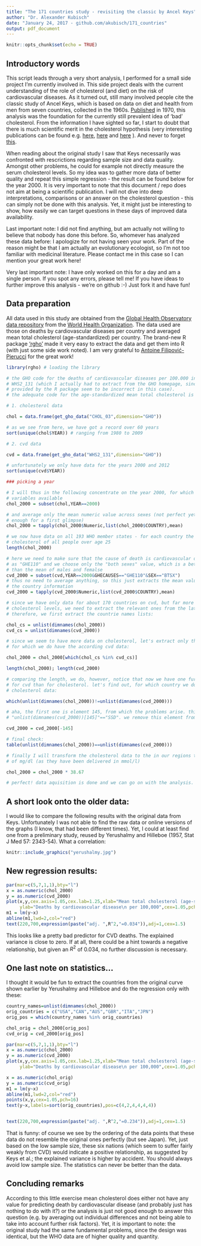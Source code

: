 ```yaml
---
title: "The 171 countries study - revisiting the classic by Ancel Keys"
author: "Dr. Alexander Kubisch"
date: "January 24, 2017 - github.com/akubisch/171_countries"
output: pdf_document
---
```


```r
knitr::opts_chunk$set(echo = TRUE)
```

## Introductory words

This script leads through a very short analysis, I performed for a small side project I'm currently involved in. This side project deals with the current understanding of the role of cholesterol (and diet) on the risk of cardiovascular diseases. As it turned out, still many involved people cite the classic study of Ancel Keys, which is based on data on diet and health from men from seven countries, collected in the 1960s. [Published](https://www.cabdirect.org/cabdirect/abstract/19711403775) in 1970, this analysis was the foundation for the currently still prevalent idea of 'bad' cholesterol. From the information I have sighted so far, I start to doubt that there is much scientific merit in the cholesterol hypothesis (very interesting publications can be found e.g. [here](http://www.egms.de/static/en/journals/gms/2007-5/000040.shtml), [here](http://www.mdpi.com/2072-6643/7/10/5429) and [here](http://www.scirp.org/journal/PaperInformation.aspx?PaperID=34065) ). And never to forget [this](http://journals.plos.org/plosmedicine/article?id=10.1371/journal.pmed.0020124).

When reading about the original study I saw that Keys necessarily was confronted with rescrictions regarding sample size and data quality. Amongst other problems, he could for example not directly measure the serum cholesterol levels. So my idea was to gather more data of better quality and repeat this simple regression - the result can be found below for the year 2000. It is very important to note that this document / repo does not aim at being a scientific publication. I will not dive into deep interpretations, comparisons or an answer on the cholesterol question - this can simply not be done with this analysis. Yet, it might just be interesting to show, how easily we can target questions in these days of improved data availability. 

Last important note: I did not find anything, but am actually not willing to believe that nobody has done this before. So, whomever has analyzed these data before: I apologize for not having seen your work. Part of the reason might be that I am actually an evolutionary ecologist, so I'm not too familiar with medicinal literature. Please contact me in this case so I can mention your great work here!

Very last important note: I have only worked on this for a day and am a single person. If you spot any errors, please tell me! If you have ideas to further improve this analysis - we're on github :-) Just fork it and have fun!

## Data preparation

All data used in this study are obtained from the [Global Health Observatory data repository](http://apps.who.int/gho/data/node.home) from the [World Health Organization](http://who.int/en/). The data used are those on deaths by cardiovascular diseases per country and averaged mean total cholesterol (age-standardized) per country. The brand-new R package ['rgho'](https://github.com/pierucci/rgho) made it very easy to extract the data and get them into R (with just some side work noted). I am very grateful to [Antoine Filipović-Pierucci](https://pierucci.org/) for the great work!

```r
library(rgho) # loading the library

# the GHO code for the deaths of cardiovascular diseases per 100.000 inhabitants is
# WHS2_131 (which I actually had to extract from the GHO homepage, since the codes 
# provided by the R package seem to be incorrect in this case).
# the adequate code for the age-standardized mean total cholesterol is CHOL_03

# 1. cholesterol data

chol = data.frame(get_gho_data("CHOL_03",dimension="GHO"))

# as we see from here, we have got a record over 60 years
sort(unique(chol$YEAR)) # ranging from 1980 to 2009

# 2. cvd data

cvd = data.frame(get_gho_data("WHS2_131",dimension="GHO"))

# unfortunately we only have data for the years 2000 and 2012
sort(unique(cvd$YEAR))

### picking a year

# I will thus in the following concentrate on the year 2000, for which we have both
# variables available
chol_2000 = subset(chol,YEAR==2000)

# and average only the mean numeric value across sexes (not perfect yet, but good 
# enough for a first glimpse)
chol_2000 = tapply(chol_2000$Numeric,list(chol_2000$COUNTRY),mean)

# we now have data on all 193 WHO member states - for each country the mean total
# cholesterol of all people over age 25
length(chol_2000)

# here we need to make sure that the cause of death is cardiovascular disease, coded 
# as "GHE110" and we choose only the "both sexes" value, which is a better estimate 
# than the mean of males and femalse
cvd_2000 = subset(cvd,YEAR==2000&GHECAUSES=="GHE110"&SEX=="BTSX")
# thus no need to average anything, so this just extracts the mean value, but keeps 
# the country information
cvd_2000 = tapply(cvd_2000$Numeric,list(cvd_2000$COUNTRY),mean)

# since we have only data for about 170 countries on cvd, but far more for 
# cholesterol levels, we need to extract the relevant ones from the latter. 
# therefore, we first extract the countrie names lists:

chol_cs = unlist(dimnames(chol_2000))
cvd_cs = unlist(dimnames(cvd_2000))

# since we seem to have more data on cholesterol, let's extract only those countries, 
# for which we do have the according cvd data:

chol_2000 = chol_2000[which(chol_cs %in% cvd_cs)]

length(chol_2000); length(cvd_2000)

# comparing the length, we do, however, notice that now we have one further data point 
# for cvd than for cholesterol. let's find out, for which country we do not have
# cholesterol data:

which(unlist(dimnames(chol_2000))!=unlist(dimnames(cvd_2000)))

# aha, the first one is element 145, from which the problems arise. this is
# "unlist(dimnames(cvd_2000))[145]"=="SSD". we remove this element from our cvd list:

cvd_2000 = cvd_2000[-145]

# final check:
table(unlist(dimnames(chol_2000))==unlist(dimnames(cvd_2000)))

# finally I will transform the cholesterol data to the in our regions typical dimensions 
# of mg/dl (as they have been delivered in mmol/l)

chol_2000 = chol_2000 * 38.67

# perfect! data aquisition is done and we can go on with the analysis.
```

## A short look onto the older data:

I would like to compare the following results with the original data from Keys. Unfortunately I was not able to find the raw data or online versions of the graphs (I know, that had been different times). Yet, I could at least find one from a preliminary study, reused by Yerushalmy and Hilleboe (1957, Stat J Med 57: 2343-54). What a correlation:

```r
knitr::include_graphics("yerushalmy.jpg")
```

## New regression results:

```r
par(mar=c(5,7,1,1),bty="l")
x = as.numeric(chol_2000)
y = as.numeric(cvd_2000)
plot(x,y,cex.axis=1.05,cex.lab=1.25,xlab="Mean total cholesterol (age-standardized; mg/dl)",
     ylab="Deaths by cardiovascular disease\n per 100,000",cex=1.05,pch=16)
m1 = lm(y~x)
abline(m1,lwd=2,col="red")
text(220,700,expression(paste("adj. ",R^2,"=0.034")),adj=1,cex=1.5)
```

This looks like a pretty bad predictor for CVD deaths. The explained variance is close to zero. If at all, there could be a hint towards a negative relationship, but given an $R^2$ of 0.034, no further discussion is necessary.

## One last note on statistics...

I thought it would be fun to extract the countries from the original curve shown earlier by Yerushalmy and Hilleboe and do the regression only with these:

```r
country_names=unlist(dimnames(chol_2000))
orig_countries = c("USA","CAN","AUS","GBR","ITA","JPN")
orig_pos = which(country_names %in% orig_countries)

chol_orig = chol_2000[orig_pos]
cvd_orig = cvd_2000[orig_pos]

par(mar=c(5,7,1,1),bty="l")
x = as.numeric(chol_2000)
y = as.numeric(cvd_2000)
plot(x,y,cex.axis=1.05,cex.lab=1.25,xlab="Mean total cholesterol (age-standardized; mg/dl)",
     ylab="Deaths by cardiovascular disease\n per 100,000",cex=1.05,pch=16,col="grey75")

x = as.numeric(chol_orig)
y = as.numeric(cvd_orig)
m1 = lm(y~x)
abline(m1,lwd=2,col="red")
points(x,y,cex=1.05,pch=16)
text(y~x,labels=sort(orig_countries),pos=c(4,2,4,4,4,4))


text(220,700,expression(paste("adj. ",R^2,"=0.234")),adj=1,cex=1.5)
```

That is funny: of course we see by the ordering of the data points that these data do not resemble the original ones perfectly (but see Japan). Yet, just based on the low sample size, these six nations (which seem to suffer fairly weakly from CVD) would indicate a positive relationship, as suggested by Keys et al.; the explained variance is higher by accident. You should always avoid low sample size. The statistics can never be better than the data.

## Concluding remarks

According to this little exercise mean cholesterol does either not have any value for predicting death by cardiovascular disease (and probably just has nothing to do with it?) or the analysis is just not good enough to answer this question (e.g. by averaging out individual differences and not being able to take into account further risk factors). Yet, it is important to note: the original study had the same fundamental problems, since the design was identical, but the WHO data are of higher quality and quantity.